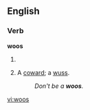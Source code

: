 ==English==

===Verb===
'''woos'''

# {{third-person singular of|[[woo]]}}
# {{Australian|colloquial}} A [[coward]]; a [[wuss]].
#: ''Don't be a '''woos'''.''

[[vi:woos]]